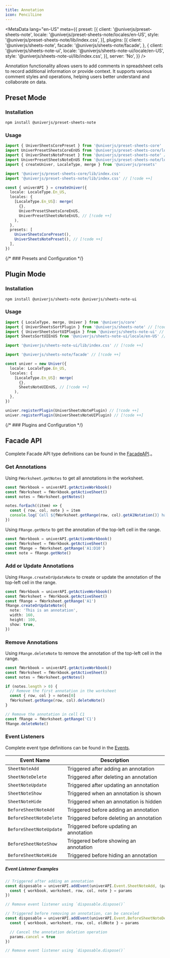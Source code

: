 ```yaml
---
title: Annotation
icon: PencilLine
---
```


<MetaData
  lang="en-US"
  meta={{
    preset: [{
      client: '@univerjs/preset-sheets-note',
      locale: '@univerjs/preset-sheets-note/locales/en-US',
      style: '@univerjs/preset-sheets-note/lib/index.css',
    }],
    plugins: [{
      client: '@univerjs/sheets-note',
      facade: '@univerjs/sheets-note/facade',
    }, {
      client: '@univerjs/sheets-note-ui',
      locale: '@univerjs/sheets-note-ui/locale/en-US',
      style: '@univerjs/sheets-note-ui/lib/index.css',
    }],
    server: 'No',
  }}
/>

Annotation functionality allows users to add comments in spreadsheet cells to record additional information or provide context. It supports various comment styles and operations, helping users better understand and collaborate on data.

## Preset Mode

### Installation

```package-install
npm install @univerjs/preset-sheets-note
```

### Usage

```typescript
import { UniverSheetsCorePreset } from '@univerjs/preset-sheets-core'
import UniverPresetSheetsCoreEnUS from '@univerjs/preset-sheets-core/locales/en-US'
import { UniverSheetsNotePreset } from '@univerjs/preset-sheets-note' // [!code ++]
import UniverPresetSheetsNoteEnUS from '@univerjs/preset-sheets-note/locales/en-US' // [!code ++]
import { createUniver, LocaleType, merge } from '@univerjs/presets'

import '@univerjs/preset-sheets-core/lib/index.css'
import '@univerjs/preset-sheets-note/lib/index.css' // [!code ++]

const { univerAPI } = createUniver({
  locale: LocaleType.En_US,
  locales: {
    [LocaleType.En_US]: merge(
      {},
      UniverPresetSheetsCoreEnUS,
      UniverPresetSheetsNoteEnUS, // [!code ++]
    ),
  },
  presets: [
    UniverSheetsCorePreset(),
    UniverSheetsNotePreset(), // [!code ++]
  ],
})
```

{/* ### Presets and Configuration */}

## Plugin Mode

### Installation

```package-install
npm install @univerjs/sheets-note @univerjs/sheets-note-ui
```

### Usage

```typescript
import { LocaleType, merge, Univer } from '@univerjs/core'
import { UniverSheetsSortPlugin } from '@univerjs/sheets-note' // [!code ++]
import { UniverSheetsSortUIPlugin } from '@univerjs/sheets-note-ui' // [!code ++]
import SheetsSortUIEnUS from '@univerjs/sheets-note-ui/locale/en-US' // [!code ++]

import '@univerjs/sheets-note-ui/lib/index.css' // [!code ++]

import '@univerjs/sheets-note/facade' // [!code ++]

const univer = new Univer({
  locale: LocaleType.En_US,
  locales: {
    [LocaleType.En_US]: merge(
      {},
      SheetsNoteUIEnUS, // [!code ++]
    ),
  },
})

univer.registerPlugin(UniverSheetsNotePlugin) // [!code ++]
univer.registerPlugin(UniverSheetsNoteUIPlugin) // [!code ++]
```

{/* ### Plugins and Configuration */}

## Facade API

Complete Facade API type definitions can be found in the [FacadeAPI](https://reference.univer.ai/en-US).。

### Get Annotations

Using `FWorksheet.getNotes` to get all annotations in the worksheet.

```typescript
const fWorkbook = univerAPI.getActiveWorkbook()
const fWorksheet = fWorkbook.getActiveSheet()
const notes = fWorksheet.getNotes()

notes.forEach((item) => {
  const { row, col, note } = item
  console.log(`Cell ${fWorksheet.getRange(row, col).getA1Notation()} has note: ${note}`)
})
```

Using `FRange.getNote` to get the annotation of the top-left cell in the range.

```typescript
const fWorkbook = univerAPI.getActiveWorkbook()
const fWorksheet = fWorkbook.getActiveSheet()
const fRange = fWorksheet.getRange('A1:D10')
const note = fRange.getNote()
```

### Add or Update Annotations

Using `FRange.createOrUpdateNote` to create or update the annotation of the top-left cell in the range.

```typescript
const fWorkbook = univerAPI.getActiveWorkbook()
const fWorksheet = fWorkbook.getActiveSheet()
const fRange = fWorksheet.getRange('A1')
fRange.createOrUpdateNote({
  note: 'This is an annotation',
  width: 160,
  height: 100,
  show: true,
})
```

### Remove Annotations

Using `FRange.deleteNote` to remove the annotation of the top-left cell in the range.

```typescript
const fWorkbook = univerAPI.getActiveWorkbook()
const fWorksheet = fWorkbook.getActiveSheet()
const notes = fWorksheet.getNotes()

if (notes.length > 0) {
  // Remove the first annotation in the worksheet
  const { row, col } = notes[0]
  fWorksheet.getRange(row, col).deleteNote()
}

// Remove the annotation in cell C1
const fRange = fWorksheet.getRange('C1')
fRange.deleteNote()
```

### Event Listeners

Complete event type definitions can be found in the [Events](https://reference.univer.ai/en-US/classes/FEventName).

| Event Name | Description |
| ---------- | ----------- |
| `SheetNoteAdd` | Triggered after adding an annotation |
| `SheetNoteDelete` | Triggered after deleting an annotation |
| `SheetNoteUpdate` | Triggered after updating an annotation |
| `SheetNoteShow` | Triggered when an annotation is shown |
| `SheetNoteHide` | Triggered when an annotation is hidden |
| `BeforeSheetNoteAdd` | Triggered before adding an annotation |
| `BeforeSheetNoteDelete` | Triggered before deleting an annotation |
| `BeforeSheetNoteUpdate` | Triggered before updating an annotation |
| `BeforeSheetNoteShow` | Triggered before showing an annotation |
| `BeforeSheetNoteHide` | Triggered before hiding an annotation |

##### Event Listener Examples

```typescript
// Triggered after adding an annotation
const disposable = univerAPI.addEvent(univerAPI.Event.SheetNoteAdd, (params) => {
  const { workbook, worksheet, row, col, note } = params
})

// Remove event listener using `disposable.dispose()`
```

```typescript
// Triggered before removing an annotation, can be canceled
const disposable = univerAPI.addEvent(univerAPI.Event.BeforeSheetNoteDelete, (params) => {
  const { workbook, worksheet, row, col, oldNote } = params

  // Cancel the annotation deletion operation
  params.cancel = true
})

// Remove event listener using `disposable.dispose()`
```
